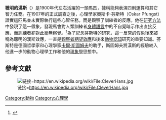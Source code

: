 {{stub}}{{Expand language|1=fr|time=2020-12-14T07:39:29+00:00}}
'''聰明的漢斯'''（{{lang-en|Clever Hans}}）是1900年代左右活躍的一頭馬匹，據稱能夠表演四則運算和其它智力任務。在1907年的正式調查之後，心理學家奧斯卡·芬斯特（Oskar Pfungst）證實這匹馬並未實際執行這些心智任務，而是觀察了訓練者的反應。他在[[方法学|研究方法]]中發現了這一假象，發現馬會對人類訓練者[[身體語言|身體語言]]中的不自覺暗示作出直接反應，而訓練者卻對此毫無察覺。<ref>{{cite web|title=Clever Hans phenomenon|url=http://skepdic.com/cleverhans.html|access-date=2008-12-11|publisher=skepdic|archive-date=2012-03-15|archive-url=https://www.webcitation.org/66AenCttQ?url=http://skepdic.com/cleverhans.html|dead-url=no}}</ref>為了紀念芬斯特的研究，這一反常的假象後來被稱為聰明的漢斯效應，一直是[[觀察者期望效應|觀察者期望效應]]和後來[[動物認知|動物認知]]研究的重要知識。芬斯特是德國哲學家和心理學家[[卡尔·斯图姆夫|卡爾·斯圖姆夫]]的助手，斯圖姆夫將漢斯的經驗納入他進一步的動物心理學工作和他的[[現象學|現象學]]思想中{{refn|{{cite journal |last=Prinz|first= W.|journal= Psychologische Rundschau|volume=57|number=22|pages= 106–111|year= 2006|title=Messung kontra Augenschein: Oskar Pfungst untersucht den Klugen Hans|doi= 10.1026/0033-3042.57.2.106|hdl= 11858/00-001M-0000-0010-C632-B|hdl-access= free}}}}。

== 參考文獻 ==
[[Category:動物|Category:動物]]
[[Category:心理學|Category:心理學]]
[[File:CleverHans.jpg|链接=https://en.wikipedia.org/wiki/File:CleverHans.jpg]]